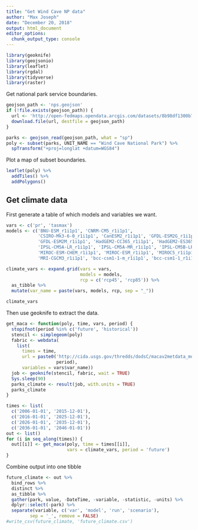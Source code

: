 ```yaml
---
title: "Get Wind Cave NP data"
author: "Max Joseph"
date: "December 20, 2018"
output: html_document
editor_options: 
  chunk_output_type: console
---
```


```r
library(geoknife)
library(geojsonio)
library(leaflet)
library(rgdal)
library(tidyverse)
library(raster)
```

Get national park service boundaries. 

```r
geojson_path <- 'nps.geojson'
if (!file.exists(geojson_path)) {
  url <- 'http://open-fedmaps.opendata.arcgis.com/datasets/8b98df1300b749eabc3142864bb9a119_0.geojson'
  download.file(url, destfile = geojson_path)
}

parks <- geojson_read(geojson_path, what = "sp")
poly <- subset(parks, UNIT_NAME == "Wind Cave National Park") %>%
  spTransform("+proj=longlat +datum=WGS84")
```

Plot a map of subset boundaries. 

```r
leaflet(poly) %>%
  addTiles() %>%
  addPolygons()
```

## Get climate data

First generate a table of which models and variables we want.

```r
vars <- c('pr', 'tasmax')
models <- c('BNU-ESM_r1i1p1', 'CNRM-CM5_r1i1p1', 
            'CSIRO-Mk3-6-0_r1i1p1', 'CanESM2_r1i1p1', 'GFDL-ESM2G_r1i1p1', 
            'GFDL-ESM2M_r1i1p1', 'HadGEM2-CC365_r1i1p1', 'HadGEM2-ES365_r1i1p1', 
            'IPSL-CM5A-LR_r1i1p1', 'IPSL-CM5A-MR_r1i1p1', 'IPSL-CM5B-LR_r1i1p1', 
            'MIROC-ESM-CHEM_r1i1p1', 'MIROC-ESM_r1i1p1', 'MIROC5_r1i1p1', 
            'MRI-CGCM3_r1i1p1', 'bcc-csm1-1-m_r1i1p1', 'bcc-csm1-1_r1i1p1')

climate_vars <- expand.grid(vars = vars, 
                            models = models, 
                            rcp = c('rcp45', 'rcp85')) %>%
  as_tibble %>%
  mutate(var_name = paste(vars, models, rcp, sep = "_"))

climate_vars
```

Then use geoknife to extract the data.

```r
get_maca <- function(poly, time, vars, period) {
  stopifnot(period %in% c('future', 'historical'))
  stencil <- simplegeom(poly)
  fabric <- webdata(
    list(
      times = time,
      url = paste0('http://cida.usgs.gov/thredds/dodsC/macav2metdata_monthly_', 
                   period),
      variables = vars$var_name))
  job <- geoknife(stencil, fabric, wait = TRUE)
  Sys.sleep(90)
  parks_climate <- result(job, with.units = TRUE)
  parks_climate
}
```

```r
times <- list(
  c('2006-01-01', '2015-12-01'), 
  c('2016-01-01', '2025-12-01'), 
  c('2026-01-01', '2035-12-01'), 
  c('2036-01-01', '2046-01-01'))
out <- list()
for (i in seq_along(times)) {
  out[[i]] <- get_maca(poly, time = times[[i]], 
                       vars = climate_vars, period = 'future')
}
```


Combine output into one tibble

```r
future_climate <- out %>%
  bind_rows %>%
  distinct %>%
  as_tibble %>%
  gather(park, value, -DateTime, -variable, -statistic, -units) %>%
  dplyr::select(-park) %>%
  separate(variable, c('var', 'model', 'run', 'scenario'), 
         sep = '_', remove = FALSE)
#write_csv(future_climate, 'future_climate.csv')
```

